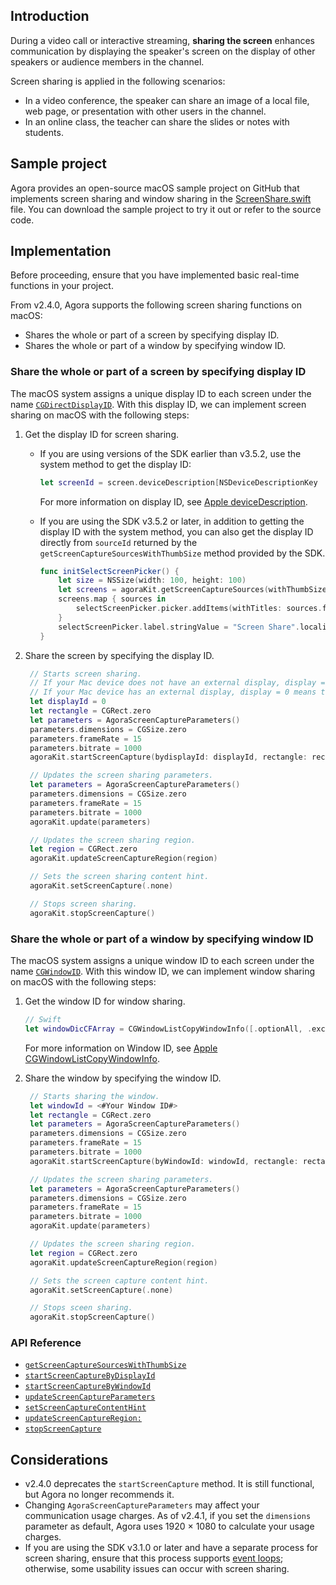 <PlatformWrapper platform="macos">

## Introduction

During a video call or interactive streaming, **sharing the screen** enhances communication by displaying the speaker's screen on the display of other speakers or audience members in the channel.

Screen sharing is applied in the following scenarios:

- In a video conference, the speaker can share an image of a local file, web page, or presentation with other users in the channel.
- In an online class, the teacher can share the slides or notes with students.

## Sample project

Agora provides an open-source macOS sample project on GitHub that implements screen sharing and window sharing in the [ScreenShare.swift](https://github.com/AgoraIO/API-Examples/tree/master/macOS/APIExample/Examples/Advanced/ScreenShare) file. You can download the sample project to try it out or refer to the source code.

## Implementation

<div class="alert note">Before proceeding, ensure that you have implemented basic real-time functions in your project.</div>

From v2.4.0, Agora supports the following screen sharing functions on macOS:

- Shares the whole or part of a screen by specifying display ID.
- Shares the whole or part of a window by specifying window ID.

### Share the whole or part of a screen by specifying display ID

The macOS system assigns a unique display ID to each screen under the name [`CGDirectDisplayID`](https://developer.apple.com/documentation/coregraphics/cgdirectdisplayid). With this display ID, we can implement screen sharing on macOS with the following steps:

1. Get the display ID for screen sharing.

    - If you are using versions of the SDK earlier than v3.5.2, use the system method to get the display ID:

	    ```swift
	    let screenId = screen.deviceDescription[NSDeviceDescriptionKey  (rawValue: "NSScreenNumber")]
	    ```

        For more information on display ID, see [Apple deviceDescription](https://developer.apple.com/documentation/appkit/nsscreen/1388360-devicedescription).

    - If you are using the SDK v3.5.2 or later, in addition to getting the display ID with the system method, you can also get the display ID directly from `sourceId` returned by the `getScreenCaptureSourcesWithThumbSize` method provided by the SDK.

        ```swift
        func initSelectScreenPicker() {
            let size = NSSize(width: 100, height: 100)
            let screens = agoraKit.getScreenCaptureSources(withThumbSize: size, iconSize: size, includeScreen: true)
            screens.map { sources in
                selectScreenPicker.picker.addItems(withTitles: sources.filter{ $0.type == .screen }.map {"\($0.sourceName)(\($0.sourceId))"})
            }
            selectScreenPicker.label.stringValue = "Screen Share".localized
        }
        ```

2. Share the screen by specifying the display ID.

   ```swift
    // Starts screen sharing.
    // If your Mac device does not have an external display, display = 0 means the current Mac device screen is shared.
	// If your Mac device has an external display, display = 0 means the main display is shared. The default main display is the screen of your Mac device, but you can also set the external screen as the main display.
    let displayId = 0
    let rectangle = CGRect.zero
    let parameters = AgoraScreenCaptureParameters()
    parameters.dimensions = CGSize.zero
    parameters.frameRate = 15
    parameters.bitrate = 1000
    agoraKit.startScreenCapture(bydisplayId: displayId, rectangle: rectangle, parameters: parameters)

    // Updates the screen sharing parameters.
    let parameters = AgoraScreenCaptureParameters()
    parameters.dimensions = CGSize.zero
    parameters.frameRate = 15
    parameters.bitrate = 1000
    agoraKit.update(parameters)

    // Updates the screen sharing region.
    let region = CGRect.zero
    agoraKit.updateScreenCaptureRegion(region)

    // Sets the screen sharing content hint.
    agoraKit.setScreenCapture(.none)

    // Stops screen sharing.
    agoraKit.stopScreenCapture()

   ```


### Share the whole or part of a window by specifying window ID

The macOS system assigns a unique window ID to each screen under the name [`CGWindowID`](https://developer.apple.com/documentation/coregraphics/cgwindowid). With this window ID, we can implement window sharing on macOS with the following steps:

1. Get the window ID for window sharing.

    ```swift
    // Swift
    let windowDicCFArray = CGWindowListCopyWindowInfo([.optionAll, .excludeDesktopElements], 0)
    ```

   For more information on Window ID, see [Apple CGWindowListCopyWindowInfo](https://developer.apple.com/documentation/coregraphics/1455137-cgwindowlistcopywindowinfo).

2. Share the window by specifying the window ID.

   ```swift
    // Starts sharing the window.
    let windowId = <#Your Window ID#>
    let rectangle = CGRect.zero
    let parameters = AgoraScreenCaptureParameters()
    parameters.dimensions = CGSize.zero
    parameters.frameRate = 15
    parameters.bitrate = 1000
    agoraKit.startScreenCapture(byWindowId: windowId, rectangle: rectangle, parameters: parameters)

    // Updates the screen sharing parameters.
    let parameters = AgoraScreenCaptureParameters()
    parameters.dimensions = CGSize.zero
    parameters.frameRate = 15
    parameters.bitrate = 1000
    agoraKit.update(parameters)

    // Updates the screen sharing region.
    let region = CGRect.zero
    agoraKit.updateScreenCaptureRegion(region)

    // Sets the screen capture content hint.
    agoraKit.setScreenCapture(.none)

    // Stops sceen sharing.
    agoraKit.stopScreenCapture()
   ```


### API Reference

* [`getScreenCaptureSourcesWithThumbSize`](https://api-ref.agora.io/en/video-sdk/macos/3.x/Classes/AgoraRtcEngineKit.html#//api/name/getScreenCaptureSourcesWithThumbSize:iconSize:includeScreen:)
* [`startScreenCaptureByDisplayId`](https://api-ref.agora.io/en/video-sdk/macos/3.x/Classes/AgoraRtcEngineKit.html#//api/name/startScreenCaptureByDisplayId:rectangle:parameters:)
* [`startScreenCaptureByWindowId`](https://api-ref.agora.io/en/video-sdk/macos/3.x/Classes/AgoraRtcEngineKit.html#//api/name/startScreenCaptureByWindowId:rectangle:parameters:)
* [`updateScreenCaptureParameters`](https://api-ref.agora.io/en/video-sdk/macos/3.x/Classes/AgoraRtcEngineKit.html#//api/name/updateScreenCaptureParameters:)
* [`setScreenCaptureContentHint`](https://api-ref.agora.io/en/video-sdk/macos/3.x/Classes/AgoraRtcEngineKit.html#//api/name/setScreenCaptureContentHint:)
* [`updateScreenCaptureRegion:`](https://api-ref.agora.io/en/video-sdk/macos/3.x/Classes/AgoraRtcEngineKit.html#//api/name/updateScreenCaptureRegion:)
* [`stopScreenCapture`](https://api-ref.agora.io/en/video-sdk/macos/3.x/Classes/AgoraRtcEngineKit.html#//api/name/stopScreenCapture)

## Considerations

- v2.4.0 deprecates the `startScreenCapture` method. It is still functional, but Agora no longer recommends it.
- Changing `AgoraScreenCaptureParameters` may affect your communication usage charges. As of v2.4.1, if you set the `dimensions` parameter as default, Agora uses 1920 × 1080 to calculate your usage charges.
- If you are using the SDK v3.1.0 or later and have a separate process for screen sharing, ensure that this process supports [event loops](https://developer.apple.com/documentation/appkit/nsapplication?language=objc); otherwise, some usability issues can occur with screen sharing.

</PlatformWrapper>
